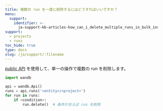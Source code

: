 ```yaml
---
title: 複数の run を一度に削除するにはどうすればいいですか？
menu:
  support:
    identifier: >-
      ja-support-kb-articles-how_can_i_delete_multiple_runs_in_bulk_instead_of_one_at_a_time
support:
  - projects
  - runs
toc_hide: true
type: docs
slug: /ja/support/:filename
---
```

[public API](/ja/ref/python/public-api/api) を使用して、単一の操作で複数の run を削除します。

```python
import wandb

api = wandb.Api()
runs = api.runs('<entity>/<project>')
for run in runs:
    if <condition>:
        run.delete()  # 条件が合えば run を削除
```